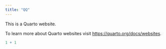 ```yaml
---
title: "QQ"
---
```


This is a Quarto website.

To learn more about Quarto websites visit <https://quarto.org/docs/websites>.

```r
1 + 1
```
